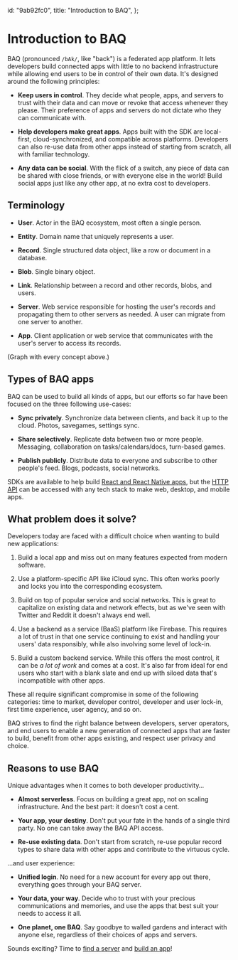   id: "9ab92fc0",
  title: "Introduction to BAQ",
};

# Introduction to BAQ

BAQ (pronounced `/bAk/`, like "back") is a federated app platform. It lets developers build connected apps with little to no backend infrastructure while allowing end users to be in control of their own data. It's designed around the following principles:

- **Keep users in control**. They decide what people, apps, and servers to trust with their data and can move or revoke that access whenever they please. Their preference of apps and servers do not dictate who they can communicate with.

- **Help developers make great apps**. Apps built with the SDK are local-first, cloud-synchronized, and compatible across platforms. Developers can also re-use data from other apps instead of starting from scratch, all with familiar technology.

- **Any data can be social**. With the flick of a switch, any piece of data can be shared with close friends, or with everyone else in the world! Build social apps just like any other app, at no extra cost to developers.

## Terminology

- **User**. Actor in the BAQ ecosystem, most often a single person.

- **Entity**. Domain name that uniquely represents a user.

- **Record**. Single structured data object, like a row or document in a database.

- **Blob**. Single binary object.

- **Link**. Relationship between a record and other records, blobs, and users.

- **Server**. Web service responsible for hosting the user's records and propagating them to other servers as needed. A user can migrate from one server to another.

- **App**. Client application or web service that communicates with the user's server to access its records.

(Graph with every concept above.)

## Types of BAQ apps

BAQ can be used to build all kinds of apps, but our efforts so far have been focused on the three following use-cases:

- **Sync privately**. Synchronize data between clients, and back it up to the cloud. Photos, savegames, settings sync.

- **Share selectively**. Replicate data between two or more people. Messaging, collaboration on tasks/calendars/docs, turn-based games.

- **Publish publicly**. Distribute data to everyone and subscribe to other people's feed. Blogs, podcasts, social networks.

SDKs are available to help build [React and React Native apps](9b40fdec), but the [HTTP API](50c614b0) can be accessed with any tech stack to make web, desktop, and mobile apps.

## What problem does it solve?

Developers today are faced with a difficult choice when wanting to build new applications:

1. Build a local app and miss out on many features expected from modern software.

2. Use a platform-specific API like iCloud sync. This often works poorly and locks you into the corresponding ecosystem.

3. Build on top of popular service and social networks. This is great to capitalize on existing data and network effects, but as we've seen with Twitter and Reddit it doesn't always end well.

4. Use a backend as a service (BaaS) platform like Firebase. This requires a lot of trust in that one service continuing to exist and handling your users' data responsibly, while also involving some level of lock-in.

5. Build a custom backend service. While this offers the most control, it can be _a lot of work_ and comes at a cost. It's also far from ideal for end users who start with a blank slate and end up with siloed data that's incompatible with other apps.

These all require significant compromise in some of the following categories: time to market, developer control, developer and user lock-in, first time experience, user agency, and so on.

BAQ strives to find the right balance between developers, server operators, and end users to enable a new generation of connected apps that are faster to build, benefit from other apps existing, and respect user privacy and choice.

## Reasons to use BAQ

Unique advantages when it comes to both developer productivity…

- **Almost serverless**. Focus on building a great app, not on scaling infrastructure. And the best part: it doesn't cost a cent.

- **Your app, your destiny**. Don't put your fate in the hands of a single third party. No one can take away the BAQ API access.

- **Re-use existing data**. Don't start from scratch, re-use popular record types to share data with other apps and contribute to the virtuous cycle.

…and user experience:

- **Unified login**. No need for a new account for every app out there, everything goes through your BAQ server.

- **Your data, your way**. Decide who to trust with your precious communications and memories, and use the apps that best suit your needs to access it all.

- **One planet, one BAQ**. Say goodbye to walled gardens and interact with anyone else, regardless of their choices of apps and servers.

Sounds exciting? Time to [find a server](2fd35386) and [build an app](04abc82e)!
